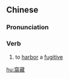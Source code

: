 {{also|窝藏}}
==Chinese==
{{zh-forms|s=窝藏}}

===Pronunciation===
{{zh-pron
|m=wōcáng
|c=wo1 cong4
|mn=qz,xm,zz:o-chông
|cat=v
}}

===Verb===
{{zh-verb}}

# {{lb|zh|archaic}} to [[harbor]] a [[fugitive]]

[[hu:窩藏]]